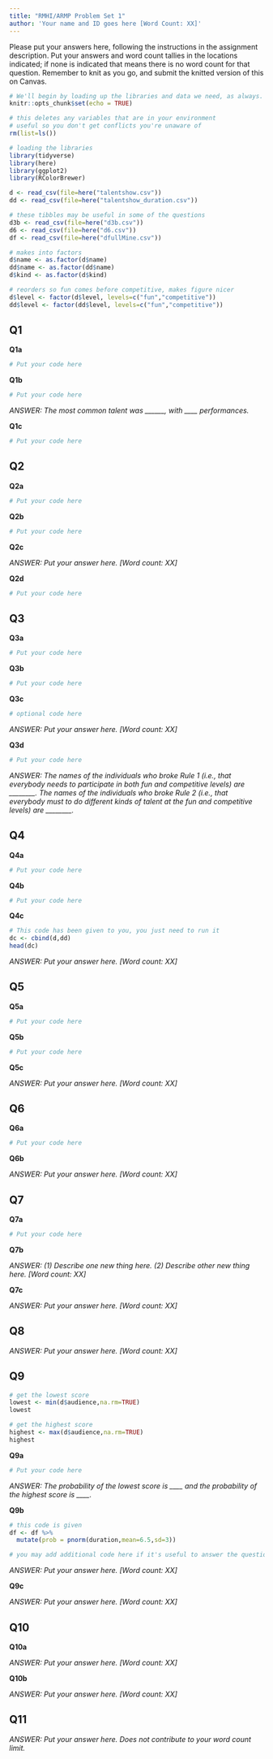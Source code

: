 ---
title: "RMHI/ARMP Problem Set 1"
author: 'Your name and ID goes here [Word Count: XX]'
---

Please put your answers here, following the instructions in the assignment description. Put your answers and word count tallies in the locations indicated; if none is indicated that means there is no word count for that question. Remember to knit as you go, and submit the knitted version of this on Canvas.

```{r setup, include=FALSE, warning=FALSE, message=FALSE}
# We'll begin by loading up the libraries and data we need, as always.
knitr::opts_chunk$set(echo = TRUE)

# this deletes any variables that are in your environment
# useful so you don't get conflicts you're unaware of
rm(list=ls())

# loading the libraries
library(tidyverse)
library(here)
library(ggplot2)
library(RColorBrewer)

d <- read_csv(file=here("talentshow.csv"))
dd <- read_csv(file=here("talentshow_duration.csv"))

# these tibbles may be useful in some of the questions
d3b <- read_csv(file=here("d3b.csv"))
d6 <- read_csv(file=here("d6.csv"))
df <- read_csv(file=here("dfullMine.csv"))

# makes into factors
d$name <- as.factor(d$name)
dd$name <- as.factor(dd$name)
d$kind <- as.factor(d$kind)

# reorders so fun comes before competitive, makes figure nicer
d$level <- factor(d$level, levels=c("fun","competitive"))
dd$level <- factor(dd$level, levels=c("fun","competitive"))
```

## Q1 

**Q1a**

```{r q1a, warning=FALSE, message=FALSE}
# Put your code here

```

**Q1b**

```{r q1b, warning=FALSE, message=FALSE}
# Put your code here

```

*ANSWER: The most common talent was ______, with ____ performances.*


**Q1c** 

```{r q1c, warning=FALSE, message=FALSE}
# Put your code here

```


## Q2 

**Q2a**

```{r q2a, warning=FALSE, message=FALSE}
# Put your code here

```

**Q2b**

```{r q2b, warning=FALSE, message=FALSE}
# Put your code here

```

**Q2c**

*ANSWER: Put your answer here. [Word count: XX]* 


**Q2d**

```{r q2d, warning=FALSE, message=FALSE}
# Put your code here

```


## Q3

**Q3a**

```{r q3a, warning=FALSE, message=FALSE}
# Put your code here

```

**Q3b**

```{r q3b, warning=FALSE, message=FALSE}
# Put your code here

```

**Q3c**

```{r q3c, warning=FALSE, message=FALSE}
# optional code here

```

*ANSWER: Put your answer here. [Word count: XX]* 


**Q3d**

```{r q3d, warning=FALSE, message=FALSE}
# Put your code here

```

*ANSWER: The names of the individuals who broke Rule 1 (i.e., that everybody needs to participate in both fun and competitive levels) are ________. The names of the individuals who broke Rule 2 (i.e., that everybody must to do different kinds of talent at the fun and competitive levels) are ________.*


## Q4

**Q4a**

```{r q4a, warning=FALSE, message=FALSE}
# Put your code here

```

**Q4b**

```{r q4b, warning=FALSE, message=FALSE}
# Put your code here

```

**Q4c**

```{r q4c, warning=FALSE, message=FALSE}
# This code has been given to you, you just need to run it
dc <- cbind(d,dd)
head(dc)
```

*ANSWER: Put your answer here. [Word count: XX]* 


## Q5

**Q5a**

```{r q5a, warning=FALSE, message=FALSE}
# Put your code here

```

**Q5b** 

```{r q5b, warning=FALSE, message=FALSE}
# Put your code here

```

**Q5c**

*ANSWER: Put your answer here. [Word count: XX]* 


## Q6

**Q6a**

```{r q6a, fig.width=7, fig.height=4.5, warning=FALSE, message=FALSE}
# Put your code here

```

**Q6b**

*ANSWER: Put your answer here. [Word count: XX]* 


## Q7

**Q7a**

```{r q7a, fig.width=8, fig.height=6, warning=FALSE, message=FALSE}
# Put your code here

```

**Q7b**

*ANSWER: (1) Describe one new thing here. (2) Describe other new thing here. [Word count: XX]*


**Q7c**

*ANSWER: Put your answer here. [Word count: XX]* 


## Q8

*ANSWER: Put your answer here. [Word count: XX]* 


## Q9

```{r q9codeprovided, warning=FALSE, message=FALSE}
# get the lowest score
lowest <- min(d$audience,na.rm=TRUE)
lowest

# get the highest score
highest <- max(d$audience,na.rm=TRUE)
highest
```

**Q9a**

```{r q9a, warning=FALSE, message=FALSE}
# Put your code here

```

*ANSWER: The probability of the lowest score is ____ and the probability of the highest score is ____.*


**Q9b** 

```{r q9b, warning=FALSE, message=FALSE}
# this code is given
df <- df %>%
  mutate(prob = pnorm(duration,mean=6.5,sd=3))

# you may add additional code here if it's useful to answer the question

```

*ANSWER: Put your answer here. [Word count: XX]* 


**Q9c**

*ANSWER: Put your answer here. [Word count: XX]* 


## Q10

**Q10a**

*ANSWER: Put your answer here. [Word count: XX]* 


**Q10b**

*ANSWER: Put your answer here. [Word count: XX]* 


## Q11

*ANSWER: Put your answer here. Does not contribute to your word count limit.*


